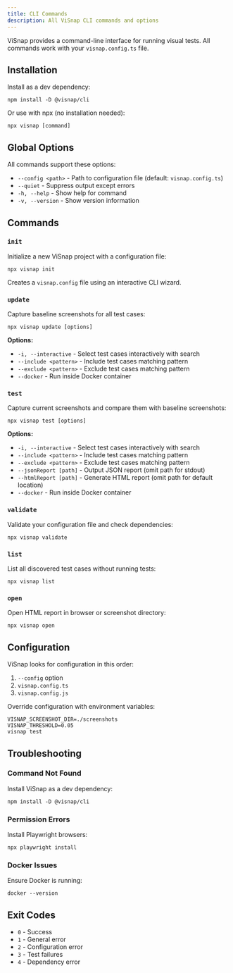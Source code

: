 ```yaml
---
title: CLI Commands
description: All ViSnap CLI commands and options
---
```


ViSnap provides a command-line interface for running visual tests. All commands work with your `visnap.config.ts` file.

## Installation

Install as a dev dependency:

```npm
npm install -D @visnap/cli
```

Or use with npx (no installation needed):

```npm
npx visnap [command]
```

## Global Options

All commands support these options:

- `--config <path>` - Path to configuration file (default: `visnap.config.ts`)
- `--quiet` - Suppress output except errors
- `-h, --help` - Show help for command
- `-v, --version` - Show version information

## Commands

### `init`

Initialize a new ViSnap project with a configuration file:

```npm
npx visnap init
```

Creates a `visnap.config` file using an interactive CLI wizard.

### `update`

Capture baseline screenshots for all test cases:

```npm
npx visnap update [options]
```

**Options:**
- `-i, --interactive` - Select test cases interactively with search
- `--include <pattern>` - Include test cases matching pattern
- `--exclude <pattern>` - Exclude test cases matching pattern
- `--docker` - Run inside Docker container

### `test`

Capture current screenshots and compare them with baseline screenshots:

```npm
npx visnap test [options]
```

**Options:**
- `-i, --interactive` - Select test cases interactively with search
- `--include <pattern>` - Include test cases matching pattern
- `--exclude <pattern>` - Exclude test cases matching pattern
- `--jsonReport [path]` - Output JSON report (omit path for stdout)
- `--htmlReport [path]` - Generate HTML report (omit path for default location)
- `--docker` - Run inside Docker container

### `validate`

Validate your configuration file and check dependencies:

```npm
npx visnap validate
```

### `list`

List all discovered test cases without running tests:

```npm
npx visnap list
```

### `open`

Open HTML report in browser or screenshot directory:

```npm
npx visnap open
```

## Configuration

ViSnap looks for configuration in this order:
1. `--config` option
2. `visnap.config.ts`
3. `visnap.config.js`

Override configuration with environment variables:

```npm
VISNAP_SCREENSHOT_DIR=./screenshots
VISNAP_THRESHOLD=0.05
visnap test
```

## Troubleshooting

### Command Not Found

Install ViSnap as a dev dependency:

```npm
npm install -D @visnap/cli
```

### Permission Errors

Install Playwright browsers:

```npm
npx playwright install
```

### Docker Issues

Ensure Docker is running:

```npm
docker --version
```

## Exit Codes

- `0` - Success
- `1` - General error
- `2` - Configuration error
- `3` - Test failures
- `4` - Dependency error
